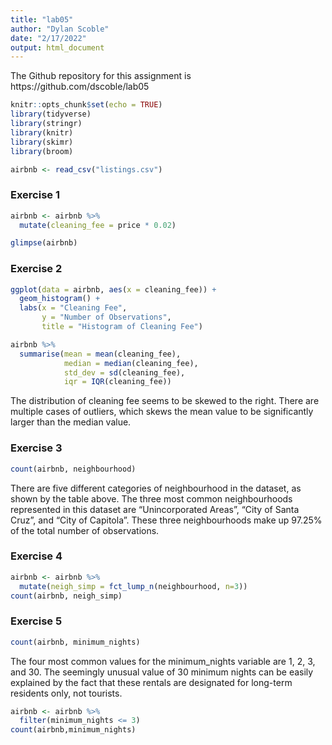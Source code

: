```yaml
---
title: "lab05"
author: "Dylan Scoble"
date: "2/17/2022"
output: html_document
---
```


The Github repository for this assignment is https://github.com/dscoble/lab05

```r
knitr::opts_chunk$set(echo = TRUE)
library(tidyverse)
library(stringr)
library(knitr)
library(skimr)
library(broom)
```


```r
airbnb <- read_csv("listings.csv")
```

### Exercise 1
```r
airbnb <- airbnb %>% 
  mutate(cleaning_fee = price * 0.02)

glimpse(airbnb)
```

### Exercise 2
```r
ggplot(data = airbnb, aes(x = cleaning_fee)) +
  geom_histogram() +
  labs(x = "Cleaning Fee",
       y = "Number of Observations",
       title = "Histogram of Cleaning Fee")
```

```r
airbnb %>% 
  summarise(mean = mean(cleaning_fee),
            median = median(cleaning_fee),
            std_dev = sd(cleaning_fee),
            iqr = IQR(cleaning_fee))
```

The distribution of cleaning fee seems to be skewed to the right. There are multiple cases of outliers, which skews the mean value to be significantly larger than the median value.

### Exercise 3

```r
count(airbnb, neighbourhood)
```

There are five different categories of neighbourhood in the dataset, as shown by the table above.
The three most common neighbourhoods represented in this dataset are "Unincorporated Areas", "City of Santa Cruz", and "City of Capitola". These three neighbourhoods make up 97.25% of the total number of observations.


### Exercise 4

```r
airbnb <- airbnb %>% 
  mutate(neigh_simp = fct_lump_n(neighbourhood, n=3))
count(airbnb, neigh_simp)
```

### Exercise 5

```r
count(airbnb, minimum_nights)
```

The four most common values for the minimum_nights variable are 1, 2, 3, and 30. The seemingly unusual value of 30 minimum nights can be easily explained by the fact that these rentals are designated for long-term residents only, not tourists.

```r
airbnb <- airbnb %>% 
  filter(minimum_nights <= 3)
count(airbnb,minimum_nights)
```




